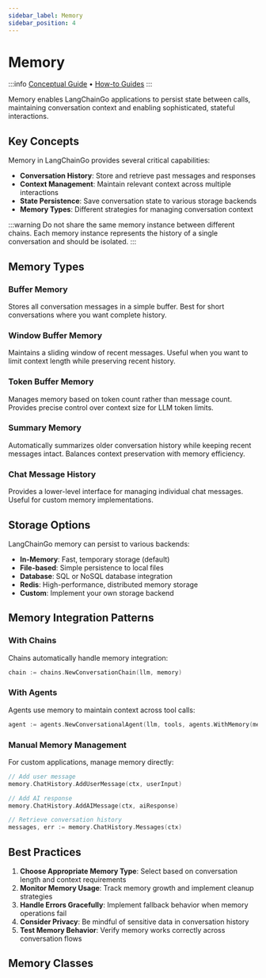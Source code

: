 ```yaml
---
sidebar_label: Memory
sidebar_position: 4
---
```



# Memory

:::info
[Conceptual Guide](../../concepts/) • [How-to Guides](../../how-to/)
:::

Memory enables LangChainGo applications to persist state between calls, maintaining conversation context and enabling sophisticated, stateful interactions.

## Key Concepts

Memory in LangChainGo provides several critical capabilities:

- **Conversation History**: Store and retrieve past messages and responses
- **Context Management**: Maintain relevant context across multiple interactions  
- **State Persistence**: Save conversation state to various storage backends
- **Memory Types**: Different strategies for managing conversation context

:::warning
Do not share the same memory instance between different chains. Each memory instance represents the history of a single conversation and should be isolated.
:::

## Memory Types

### Buffer Memory
Stores all conversation messages in a simple buffer. Best for short conversations where you want complete history.

### Window Buffer Memory  
Maintains a sliding window of recent messages. Useful when you want to limit context length while preserving recent history.

### Token Buffer Memory
Manages memory based on token count rather than message count. Provides precise control over context size for LLM token limits.

### Summary Memory
Automatically summarizes older conversation history while keeping recent messages intact. Balances context preservation with memory efficiency.

### Chat Message History
Provides a lower-level interface for managing individual chat messages. Useful for custom memory implementations.

## Storage Options

LangChainGo memory can persist to various backends:

- **In-Memory**: Fast, temporary storage (default)
- **File-based**: Simple persistence to local files
- **Database**: SQL or NoSQL database integration
- **Redis**: High-performance, distributed memory storage
- **Custom**: Implement your own storage backend

## Memory Integration Patterns

### With Chains
Chains automatically handle memory integration:

```go
chain := chains.NewConversationChain(llm, memory)
```

### With Agents
Agents use memory to maintain context across tool calls:

```go
agent := agents.NewConversationalAgent(llm, tools, agents.WithMemory(memory))
```

### Manual Memory Management
For custom applications, manage memory directly:

```go
// Add user message
memory.ChatHistory.AddUserMessage(ctx, userInput)

// Add AI response  
memory.ChatHistory.AddAIMessage(ctx, aiResponse)

// Retrieve conversation history
messages, err := memory.ChatHistory.Messages(ctx)
```

## Best Practices

1. **Choose Appropriate Memory Type**: Select based on conversation length and context requirements
2. **Monitor Memory Usage**: Track memory growth and implement cleanup strategies
3. **Handle Errors Gracefully**: Implement fallback behavior when memory operations fail
4. **Consider Privacy**: Be mindful of sensitive data in conversation history
5. **Test Memory Behavior**: Verify memory works correctly across conversation flows

## Memory Classes

<DocCardList />
